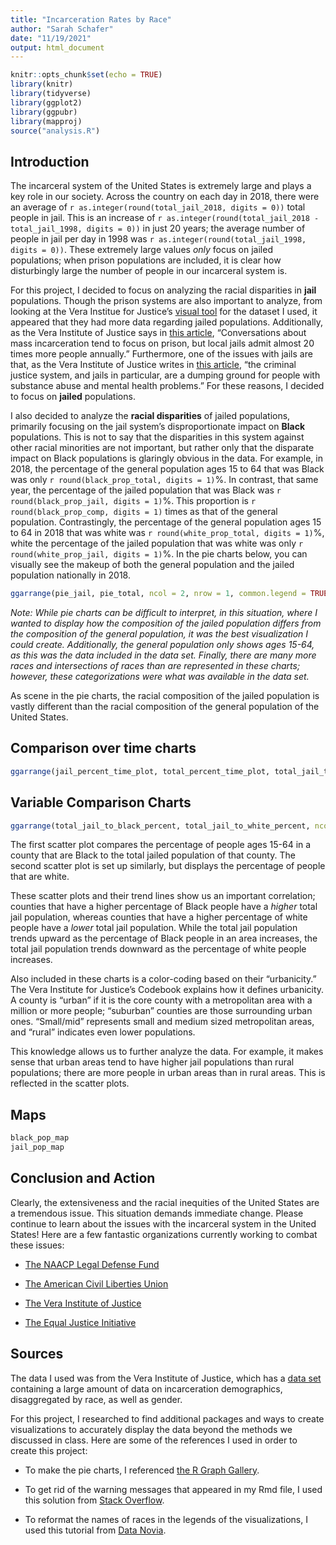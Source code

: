 ```yaml
---
title: "Incarceration Rates by Race"
author: "Sarah Schafer"
date: "11/19/2021"
output: html_document
---
```


```r
knitr::opts_chunk$set(echo = TRUE)
library(knitr)
library(tidyverse)
library(ggplot2)
library(ggpubr)
library(mapproj)
source("analysis.R")
```
## Introduction
The incarceral system of the United States is extremely large and plays a key role in our society.  Across the country on each day in 2018, there were an average of `r as.integer(round(total_jail_2018, digits = 0))` total people in jail.  This is an increase of `r as.integer(round(total_jail_2018 - total_jail_1998, digits = 0))` in just 20 years; the average number of people in jail per day in 1998 was `r as.integer(round(total_jail_1998, digits = 0))`.  These extremely large values _only_ focus on jailed populations; when prison populations are included, it is clear how disturbingly large the number of people in our incarceral system is.  

For this project, I decided to focus on analyzing the racial disparities in **jail** populations.  Though the prison systems are also important to analyze, from looking at the Vera Institue for Justice's [visual tool](http://trends.vera.org/incarceration-rates?data=localJail&geography=counties&race=black&year=2018) for the dataset I used, it appeared that they had more data regarding jailed populations.  Additionally, as the Vera Institute of Justice says in [this article](https://www.vera.org/ending-mass-incarceration/reducing-the-use-of-jails), "Conversations about mass incarceration tend to focus on prison, but local jails admit almost 20 times more people annually."  Furthermore, one of the issues with jails are that, as the Vera Institute of Justice writes in [this article](https://www.vera.org/ending-mass-incarceration/reducing-the-use-of-jails/treatment-not-jail), "the criminal justice system, and jails in particular, are a dumping ground for people with substance abuse and mental health problems."  For these reasons, I decided to focus on **jailed** populations.  

I also decided to analyze the **racial disparities** of jailed populations, primarily focusing on the jail system's disproportionate impact on **Black** populations.  This is not to say that the disparities in this system against other racial minorities are not important, but rather only that the disparate impact on Black populations is glaringly obvious in the data.  For example, in 2018, the percentage of the general population ages 15 to 64 that was Black was only `r round(black_prop_total, digits = 1)`%.  In contrast, that same year, the percentage of the jailed population that was Black was `r round(black_prop_jail, digits = 1)`%.  This proportion is `r round(black_prop_comp, digits = 1)` times as that of the general population.  Contrastingly, the percentage of the general population ages 15 to 64 in 2018 that was white was `r round(white_prop_total, digits = 1)`%, white the percentage of the jailed population that was white was only `r round(white_prop_jail, digits = 1)`%.  In the pie charts below, you can visually see the makeup of both the general population and the jailed population nationally in 2018.  


``` r
ggarrange(pie_jail, pie_total, ncol = 2, nrow = 1, common.legend = TRUE, legend = "bottom")
```

_Note: While pie charts can be difficult to interpret, in this situation, where I wanted to display how the composition of the jailed population  differs from the composition of the general population, it was the best visualization I could create.  Additionally, the general population only shows ages 15-64, as this was the data included in the data set.  Finally, there are many more races and intersections of races than are represented in these charts; however, these categorizations were what was available in the data set._  

As scene in the pie charts, the racial composition of the jailed population is vastly different than the racial composition of the general population of the United States. 

## Comparison over time charts
``` r
ggarrange(jail_percent_time_plot, total_percent_time_plot, total_jail_time_plot, total_time_plot, ncol = 2, nrow = 2, common.legend = TRUE, legend = "right")
```

## Variable Comparison Charts
``` r
ggarrange(total_jail_to_black_percent, total_jail_to_white_percent, ncol = 2, nrow = 1, common.legend = TRUE, legend = "bottom")
```


The first scatter plot compares the percentage of people ages 15-64 in a county that are Black to the total jailed population of that county.  The second scatter plot is set up similarly, but displays the percentage of people that are white.

These scatter plots and their trend lines show us an important correlation; counties that have a higher percentage of Black people have a _higher_ total jail population, whereas counties that have a higher percentage of white people have a _lower_ total jail population.  While the total jail population trends upward as the percentage of Black people in an area increases, the total jail population trends downward as the percentage of white people increases.  

Also included in these charts is a color-coding based on their "urbanicity."  The Vera Institute for Justice's Codebook explains how it defines urbanicity.  A county is "urban" if it is the core county with a metropolitan area with a million or more people; "suburban" counties are those surrounding urban ones.  "Small/mid" represents small and medium sized metropolitan areas, and "rural" indicates even lower populations.  

This knowledge allows us to further analyze the data.  For example, it makes sense that urban areas tend to have higher jail populations than rural populations; there are more people in urban areas than in rural areas.  This is reflected in the scatter plots.  

## Maps
``` r
black_pop_map
jail_pop_map
```

## Conclusion and Action
Clearly, the extensiveness and the racial inequities of the United States are a tremendous issue.  This situation demands immediate change.  Please continue to learn about the issues with the incarceral system in the United States!
Here are a few fantastic organizations currently working to combat these issues:

- [The NAACP Legal Defense Fund](https://www.naacpldf.org/)

- [The American Civil Liberties Union](https://www.aclu.org/issues/criminal-law-reform)

- [The Vera Institute of Justice](https://www.vera.org/)

- [The Equal Justice Initiative](https://eji.org/)

## Sources
The data I used was from the Vera Institute of Justice, which has a [data set](https://github.com/vera-institute/incarceration-trends/blob/master/incarceration_trends.csv) containing a large amount of data on incarceration demographics, disaggregated by race, as well as gender.  

For this project, I researched to find additional packages and ways to create visualizations to accurately display the data beyond the methods we discussed in class.  Here are some of the references I used in order to create this project:

- To make the pie charts, I referenced [the R Graph Gallery](https://www.r-graph-gallery.com/piechart-ggplot2.html).

- To get rid of the warning messages that appeared in my Rmd file, I used this solution from [Stack Overflow](https://stackoverflow.com/questions/45399587/how-to-remove-warning-messages-in-r-markdown-document).

- To reformat the names of races in the legends of the visualizations, I used this tutorial from [Data Novia](https://www.datanovia.com/en/blog/ggplot-legend-title-position-and-labels/#rename-legend-labels-and-change-the-order-of-items).
